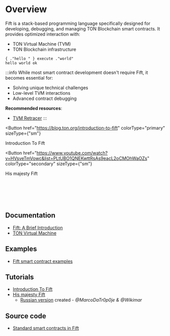 

# Overview

Fift is a stack-based programming language specifically designed for developing, debugging, and managing TON Blockchain smart contracts. It provides optimized interaction with:

- TON Virtual Machine (TVM)
- TON Blockchain infrastructure

```fift
{ ."hello " } execute ."world"
hello world ok
```

:::info
While most smart contract development doesn't require Fift, it becomes essential for:

- Solving unique technical challenges
- Low-level TVM interactions
- Advanced contract debugging

**Recommended resources**:

- [TVM Retracer](https://retracer.ton.org/)
:::

<Button
  href="https://blog.ton.org/introduction-to-fift"
  colorType="primary"
  sizeType={"sm"}
>
  Introduction To Fift
</Button>

<Button
  href="https://www.youtube.com/watch?v=HVsveTmVowc&list=PLtUBO1QNEKwttRsAs9eacL2oCMOhWaOZs"
  colorType="secondary"
  sizeType={"sm"}
>
  His majesty Fift
</Button>

<br></br>
<br></br>

## Documentation

- [Fift: A Brief Introduction](https://ton.org/fiftbase.pdf)
- [TON Virtual Machine](/v3/documentation/tvm/tvm-overview)

## Examples

- [Fift smart contract examples](/v3/documentation/smart-contracts/contracts-specs/examples#fift-smart-contracts)

## Tutorials

- [Introduction To Fift](https://blog.ton.org/introduction-to-fift)
- [His majesty Fift](https://www.youtube.com/watch?v=HVsveTmVowc&list=PLtUBO1QNEKwttRsAs9eacL2oCMOhWaOZs)
  - [Russian version](https://www.youtube.com/playlist?list=PLyDBPwv9EPsCYG-hR4N5FRTKUkfM8POgh)
created - _@MarcoDaTr0p0je & @Wikimar_

## Source code

- [Standard smart contracts in Fift](https://github.com/ton-blockchain/ton/tree/master/crypto/smartcont)

<Feedback />

